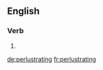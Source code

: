 ==English==

===Verb===
{{head|en}}

# {{present participle of|perlustrate}}

[[de:perlustrating]]
[[fr:perlustrating]]